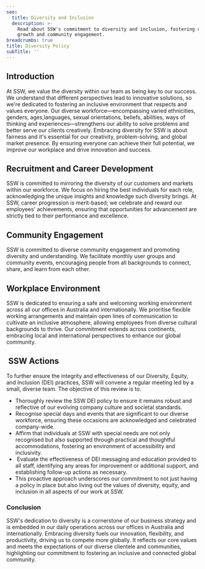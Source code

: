 ```yaml
---
seo:
  title: Diversity and Inclusion
  description: >-
    Read about SSW's commitment to diversity and inclusion, fostering career
    growth and community engagement.
breadcrumbs: true
title: Diversity Policy
subTitle: ''
---
```


## Introduction

At SSW, we value the diversity within our team as being key to our success. We understand that different perspectives lead to innovative solutions, so we're dedicated to fostering an inclusive environment that respects and values everyone. Our diverse workforce—encompassing varied ethnicities, genders, ages,languages, sexual orientations, beliefs, abilities, ways of thinking and experiences—strengthens our ability to solve problems and better serve our clients creatively. Embracing diversity for SSW is about fairness and it's essential for our creativity, problem-solving, and global market presence. By
ensuring everyone can achieve their full potential, we improve our workplace and drive innovation and success.

## Recruitment and Career Development

SSW is committed to mirroring the diversity of our customers and markets within our workforce. We focus on hiring the best individuals for each role, acknowledging the unique insights and knowledge such diversity brings. At SSW, career progression is merit-based; we celebrate and reward our employees' achievements, ensuring that opportunities for advancement are strictly tied to their performance and excellence.

## Community Engagement

SSW is committed to diverse community engagement and promoting diversity and understanding. We facilitate monthly
user groups and community events, encouraging people from all backgrounds to connect, share, and learn from each other. 

## Workplace Environment

SSW is dedicated to ensuring a safe and welcoming working environment across all our offices in Australia and internationally. We prioritise flexible working arrangements and maintain open lines of communication to cultivate an inclusive atmosphere, allowing employees from diverse cultural backgrounds to thrive. Our commitment extends across continents, embracing local and international perspectives to enhance our global community.

##  SSW Actions

To further ensure the integrity and effectiveness of our Diversity, Equity, and Inclusion (DEI) practices, SSW will convene a regular meeting led by a small, diverse team. The objective of this review is to.

* Thoroughly review the SSW DEI policy to ensure it remains robust and reflective of our evolving company culture and societal standards.
* Recognise special days and events that are significant to our diverse workforce, ensuring these occasions are acknowledged and celebrated company-wide.
* Affirm that individuals at SSW with special needs are not only recognised but also supported through practical and thoughtful accommodations, fostering an environment of accessibility and inclusivity.
*  Evaluate the effectiveness of DEI messaging and education provided to all staff, identifying any areas for improvement or additional support, and establishing follow-up actions as necessary.
* This proactive approach underscores our commitment to not just having a policy in place but also living out the values of diversity, equity, and inclusion in all aspects of our work at SSW.

### Conclusion

SSW's dedication to diversity is a cornerstone of our business strategy and is embedded in our daily operations across our
offices in Australia and internationally. Embracing diversity fuels our innovation, flexibility, and productivity, driving us to compete more globally. It reflects our core values and meets the expectations of our diverse clientele and communities, highlighting our commitment to fostering an inclusive and connected global community.
